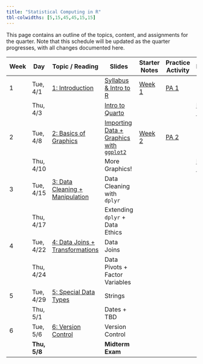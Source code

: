```yaml
---
title: "Statistical Computing in R"
tbl-colwidths: [5,15,45,45,15,15]
---
```


This page contains an outline of the topics, content, and assignments for the quarter. Note that this schedule will be updated as the quarter progresses, with all changes documented here.

| Week | Day          | Topic / Reading                                                                                                         | Slides                                                                         | Starter Notes                                 | Practice Activity                   | Lab                                |
|------------|------------|------------|------------|----------|------------|------------|
| 1    | Tue, 4/1     | [1: Introduction](https://manncz.github.io/stat331-calpoly-text/01-introduction.html)                                   | [Syllabus & Intro to R](slides/week-1/w1-intro-r.qmd)                          | [Week 1](student-versions/notes/w1-notes.qmd) | [PA 1](practice-activities/pa1.qmd) |                                    |
|      | Thu, 4/3     |                                                                                                                         | [Intro to Quarto](slides/week-1/w1-notebooks.qmd)                              |                                               |                                     | [Lab 1](labs/lab1/lab1-quarto.qmd) |
| 2    | Tue, 4/8     | [2: Basics of Graphics](https://manncz.github.io/stat331-calpoly-text/02-tidy-data-and-basics-of-graphics.html)         | [Importing Data + Graphics with `ggplot2`](slides/week-2/w2-import-ggplot.qmd) | [Week 2](student-versions/notes/w2-notes.qmd) | [PA 2](practice-activities/pa2.qmd) |                                    |
|      | Thu, 4/10    |                                                                                                                         | More Graphics!                                                                 |                                               |                                     | [Lab 2](labs/lab2/lab2-ggplot.qmd) |
| 3    | Tue, 4/15    | [3: Data Cleaning + Manipulation](https://manncz.github.io/stat331-calpoly-text/03-data-cleaning-and-manipulation.html) | Data Cleaning with `dplyr`                                                     |                                               |                                     |                                    |
|      | Thu, 4/17    |                                                                                                                         | Extending `dplyr` + Data Ethics                                                |                                               |                                     |                                    |
| 4    | Tue, 4/22    | [4: Data Joins + Transformations](https://manncz.github.io/stat331-calpoly-text/04-data-joins-and-transformations.html) | Data Joins                                                                     |                                               |                                     |                                    |
|      | Thu, 4/24    |                                                                                                                         | Data Pivots + Factor Variables                                                 |                                               |                                     |                                    |
| 5    | Tue, 4/29    | [5: Special Data Types](5%20Special%20Data%20Types)                                                                     | Strings                                                                        |                                               |                                     |                                    |
|      | Thu, 5/1     |                                                                                                                         | Dates + TBD                                                                    |                                               |                                     |                                    |
| 6    | Tue, 5/6     | [6: Version Control](6%20Version%20Control)                                                                             | Version Control                                                                |                                               |                                     |                                    |
|      | **Thu, 5/8** |                                                                                                                         | **Midterm Exam**                                                               |                                               |                                     |                                    |
